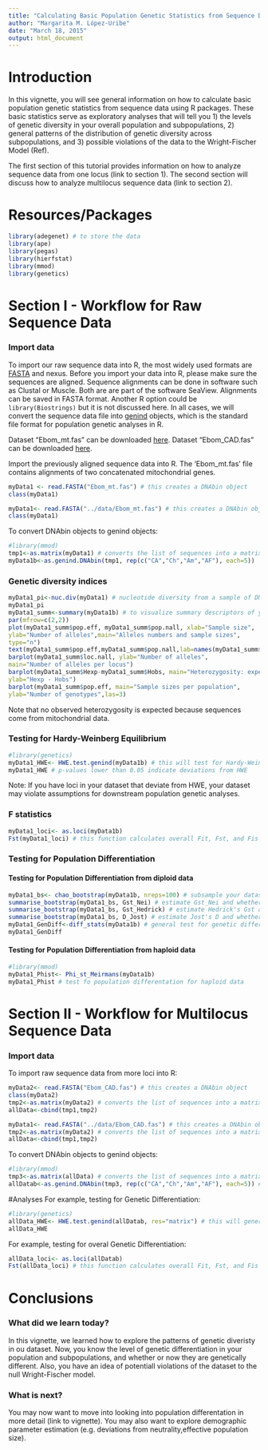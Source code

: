 ```yaml
---
title: "Calculating Basic Population Genetic Statistics from Sequence Data"
author: "Margarita M. López-Uribe"
date: "March 18, 2015"
output: html_document
---
```


Introduction
=========
In this vignette, you will see general information on how to calculate basic population genetic statistics from sequence data using R packages. These basic statistics serve as exploratory analyses that will tell you 1) the levels of genetic diversity in your overall population and subpopulations, 2) general patterns of the distribution of genetic diversity across subpopulations, and 3) possible violations of the data to the Wright-Fischer Model (Ref).

The first section of this tutorial provides information on how to analyze sequence data from one locus (link to section 1). The second section will discuss how to analyze multilocus sequence data (link to section 2).


Resources/Packages
=========
```r
library(adegenet) # to store the data
library(ape)
library(pegas)
library(hierfstat)
library(mmod)
library(genetics)
```

Section I - Workflow for Raw Sequence Data
========

### Import data
To import our raw sequence data into R, the most widely used formats are [FASTA](http://www.ncbi.nlm.nih.gov/BLAST/fasta.html) and nexus. Before you import your data into R, please make sure the sequences are aligned. Sequence alignments can be done in software such as Clustal or Muscle. Both are are part of the software SeaView. Alignments can be saved in FASTA format. Another R option could be `library(Biostrings)` but it is not discussed here. In all cases, we will convert the sequence data file into [genind](http://www.inside-r.org/packages/cran/adegenet/docs/.valid.genind) objects, which is the standard file format for population genetic analyses in R.

Dataset "Ebom_mt.fas" can be downloaded [here]().
Dataset "Ebom_CAD.fas" can be downloaded [here]().

Import the previously aligned sequence data into R.
The 'Ebom_mt.fas' file contains alignments of two concatenated mitochondrial genes. 
```r
myData1 <- read.FASTA("Ebom_mt.fas") # this creates a DNAbin object
class(myData1)
```

```r
myData1<- read.FASTA("../data/Ebom_mt.fas") # this creates a DNAbin object
class(myData1)
```

To convert DNAbin objects to genind objects:
```r
#library(mmod)
tmp1<-as.matrix(myData1) # converts the list of sequences into a matrix
myData1b<-as.genind.DNAbin(tmp1, rep(c("CA","Ch","Am","AF"), each=5))
```

### Genetic diversity indices
```r
myData1_pi<-nuc.div(myData1) # nucleotide diversity from a sample of DNA sequences in DNAbin format
myData1_pi
myData1_summ<-summary(myData1b) # to visualize summary descriptors of your sequence data file
par(mfrow=c(2,2))
plot(myData1_summ$pop.eff, myData1_summ$pop.nall, xlab="Sample size",
ylab="Number of alleles",main="Alleles numbers and sample sizes",
type="n")
text(myData1_summ$pop.eff,myData1_summ$pop.nall,lab=names(myData1_summ$pop.eff))
barplot(myData1_summ$loc.nall, ylab="Number of alleles",
main="Number of alleles per locus")
barplot(myData1_summ$Hexp-myData1_summ$Hobs, main="Heterozygosity: expected-observed",
ylab="Hexp - Hobs")
barplot(myData1_summ$pop.eff, main="Sample sizes per population",
ylab="Number of genotypes",las=3)
```

Note that no observed heterozygosity is expected because sequences come from mitochondrial data.

### Testing for Hardy-Weinberg Equilibrium
```r
#library(genetics)
myData1_HWE<- HWE.test.genind(myData1b) # this will test for Hardy-Weingber equilibrium
myData1_HWE # p-values lower than 0.05 indicate deviations from HWE
```
Note: If you have loci in your dataset that deviate from HWE, your dataset may violate assumptions for downstream population genetic analyses.

### F statistics
```r
myData1_loci<- as.loci(myData1b) 
Fst(myData1_loci) # this function calculates overall Fit, Fst, and Fis of the dataset
```

### Testing for Population Differentiation

#### Testing for Population Differentiation from diploid data
```r
myData1_bs<- chao_bootstrap(myData1b, nreps=100) # subsample your dataset multiple times to estimate significance of genetic differentation statistics 
summarise_bootstrap(myData1_bs, Gst_Nei) # estimate Gst_Nei and whether or not it is significant
summarise_bootstrap(myData1_bs, Gst_Hedrick) # estimate Hedrick's Gst and whether or not it is significant
summarise_bootstrap(myData1_bs, D_Jost) # estimate Jost's D and whether or not it is significant
myData1_GenDiff<-diff_stats(myData1b) # general test for genetic differentiation per locus and across all subpopultions using Gst, Gst' and Jost D (estimated and based on the harmonic mean between loci)
myData1_GenDiff
```

#### Testing for Population Differentiation from haploid data
```r
#library(mmod)
myData1_Phist<- Phi_st_Meirmans(myData1b) 
myData1_Phist # test fo population differentation for haploid data
```



Section II - Workflow for Multilocus Sequence Data 
========
### Import data

To import raw sequence data from more loci into R:
```r
myData2<- read.FASTA("Ebom_CAD.fas") # this creates a DNAbin object
class(myData2)
tmp2<-as.matrix(myData2) # converts the list of sequences into a matrix
allData<-cbind(tmp1,tmp2)
```

```r
myData1<- read.FASTA("../data/Ebom_CAD.fas") # this creates a DNAbin object
tmp2<-as.matrix(myData2) # converts the list of sequences into a matrix
allData<-cbind(tmp1,tmp2)
```

To convert DNAbin objects to genind objects:
```r
#library(mmod)
tmp3<-as.matrix(allData) # converts the list of sequences into a matrix
allDatab<-as.genind.DNAbin(tmp3, rep(c("CA","Ch","Am","AF"), each=5)) #bins data from multiple loci into one DNAbin object - MAKE SURE SEQUENCES IN THE FASTA FILE HAVE THE SAME NAME
```

#Analyses
For example, testing for Genetic Differentiation:
```r
#library(genetics)
allData_HWE<- HWE.test.genind(allDatab, res="matrix") # this will generate a matrix of p-values for HWE
allData_HWE

```

For example, testing for overal Genetic Differentiation:
```r
allData_loci<- as.loci(allDatab) 
Fst(allData_loci) # this function calculates overall Fit, Fst, and Fis of the dataset
```

Conclusions
========

### What did we learn today?
In this vignette, we learned how to explore the patterns of genetic diveristy in ou dataset. Now, you know the level of genetic differentiation in your population and subpopulations, and whether or now they are genetically different. Also, you have an idea of potentiall violations of the dataset to the null Wright-Fischer model. 

### What is next?
You may now want to move into looking into population differentation in more detail (link to vignette). You may also want to explore demographic parameter estimation (e.g. deviations from neutrality,effective population size).
